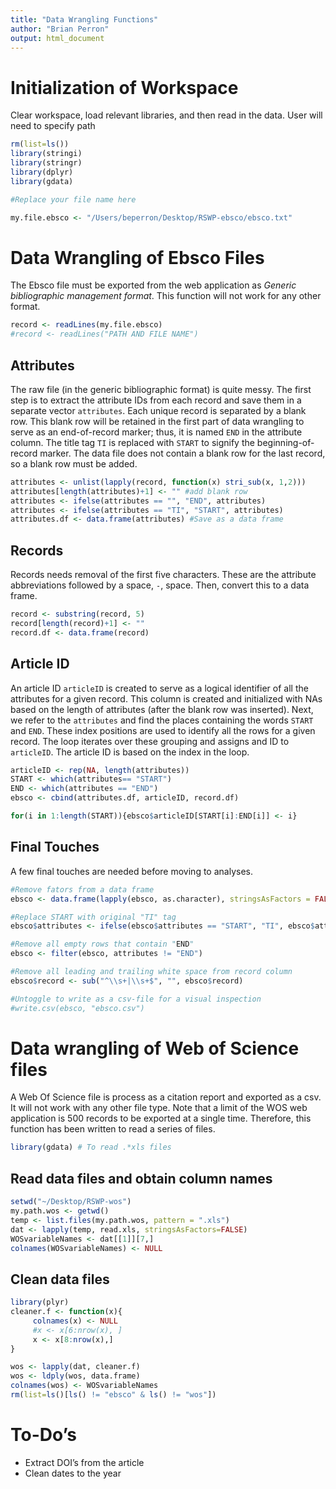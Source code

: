 ```yaml
---
title: "Data Wrangling Functions"
author: "Brian Perron"
output: html_document
---
```


# Initialization of Workspace

Clear workspace, load relevant libraries, and then read in the data.  User will need to specify path

```r
rm(list=ls())
library(stringi)
library(stringr)
library(dplyr)
library(gdata)

#Replace your file name here  

my.file.ebsco <- "/Users/beperron/Desktop/RSWP-ebsco/ebsco.txt"
```


# Data Wrangling of Ebsco Files

The Ebsco file must be exported from the web application as _Generic bibliographic management format_.  This function will not work for any other format.  
```r
record <- readLines(my.file.ebsco)
#record <- readLines("PATH AND FILE NAME")
```
## Attributes
The raw file (in the generic bibliographic format) is quite messy.  The first step is to extract the attribute IDs from each record and save them in a separate vector `attributes`.  Each unique record is separated by a blank row.  This blank row will be retained in the first part of data wrangling to serve as an end-of-record marker; thus, it is named `END` in the attribute column. The title tag `TI` is replaced with `START` to signify the beginning-of-record marker.  The data file does not contain a blank row for the last record, so a blank row must be added.  

```r
attributes <- unlist(lapply(record, function(x) stri_sub(x, 1,2)))
attributes[length(attributes)+1] <- "" #add blank row
attributes <- ifelse(attributes == "", "END", attributes)
attributes <- ifelse(attributes == "TI", "START", attributes)
attributes.df <- data.frame(attributes) #Save as a data frame
```


## Records

Records needs removal of the first five characters.  These are the attribute abbreviations followed by a space, `-`, space.  Then, convert this to a data frame. 

```r
record <- substring(record, 5)
record[length(record)+1] <- ""
record.df <- data.frame(record)
```

## Article ID

An article ID `articleID` is created to serve as a logical identifier of all the attributes for a given record.  This column is created and initialized with NAs based on the length of attributes (after the blank row was inserted).   Next, we refer to the `attributes` and find the places containing the words `START` and `END`.   These index positions are used to identify all the rows for a given record.  The loop iterates over these grouping and assigns and ID to `articleID`.  The article ID is based on the index in the loop.   

```r
articleID <- rep(NA, length(attributes))
START <- which(attributes== "START")
END <- which(attributes == "END")
ebsco <- cbind(attributes.df, articleID, record.df)

for(i in 1:length(START)){ebsco$articleID[START[i]:END[i]] <- i}
```


## Final Touches

A few final touches are needed before moving to analyses.      

```r
#Remove fators from a data frame
ebsco <- data.frame(lapply(ebsco, as.character), stringsAsFactors = FALSE)

#Replace START with original "TI" tag
ebsco$attributes <- ifelse(ebsco$attributes == "START", "TI", ebsco$attributes)

#Remove all empty rows that contain "END"
ebsco <- filter(ebsco, attributes != "END")

#Remove all leading and trailing white space from record column
ebsco$record <- sub("^\\s+|\\s+$", "", ebsco$record)

#Untoggle to write as a csv-file for a visual inspection
#write.csv(ebsco, "ebsco.csv")

```


# Data wrangling of Web of Science files

A Web Of Science file is process as a citation report and exported as a csv.  It will not work with any other file type.  Note that a limit of the WOS web application is 500 records to be exported at a single time.  Therefore, this function has been written to read a series of files.  

```r
library(gdata) # To read .*xls files
```

## Read data files and obtain column names

```r

setwd("~/Desktop/RSWP-wos")
my.path.wos <- getwd()
temp <- list.files(my.path.wos, pattern = ".xls")
dat <- lapply(temp, read.xls, stringsAsFactors=FALSE)
WOSvariableNames <- dat[[1]][7,]
colnames(WOSvariableNames) <- NULL
```

## Clean data files
```r
library(plyr)
cleaner.f <- function(x){
     colnames(x) <- NULL
     #x <- x[6:nrow(x), ]
     x <- x[8:nrow(x),]
}

wos <- lapply(dat, cleaner.f)
wos <- ldply(wos, data.frame)
colnames(wos) <- WOSvariableNames
rm(list=ls()[ls() != "ebsco" & ls() != "wos"])
```

# To-Do's

+ Extract DOI's from the article 
+ Clean dates to the year








